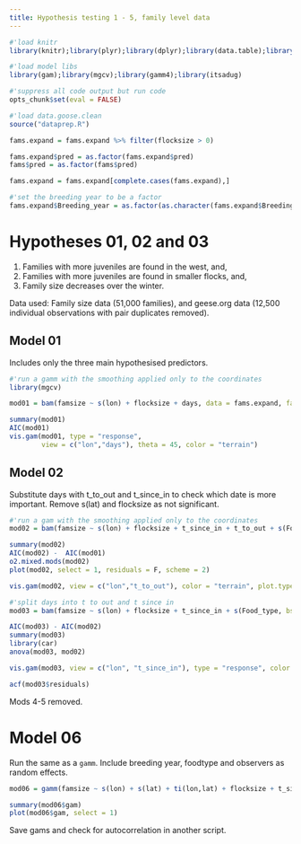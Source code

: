 ```yaml
---
title: Hypothesis testing 1 - 5, family level data
---
```

```r
#'load knitr
library(knitr);library(plyr);library(dplyr);library(data.table);library(purrr);library(ggplot2)

#'load model libs
library(gam);library(mgcv);library(gamm4);library(itsadug)

#'suppress all code output but run code
opts_chunk$set(eval = FALSE)
```

```r
#'load data.goose.clean
source("dataprep.R")

fams.expand = fams.expand %>% filter(flocksize > 0)

fams.expand$pred = as.factor(fams.expand$pred)
fams$pred = as.factor(fams$pred)

fams.expand = fams.expand[complete.cases(fams.expand),]
```

```r
#'set the breeding year to be a factor
fams.expand$Breeding_year = as.factor(as.character(fams.expand$Breeding_year))
```

# Hypotheses 01, 02 and 03

1. Families with more juveniles are found in the west, and, 
2. Families with more juveniles are found in smaller flocks, and,
3. Family size decreases over the winter.

Data used: Family size data (51,000 families), and geese.org data (12,500 individual observations with pair duplicates removed).

## Model 01

Includes only the three main hypothesised predictors.

```r
#'run a gamm with the smoothing applied only to the coordinates
library(mgcv)

mod01 = bam(famsize ~ s(lon) + flocksize + days, data = fams.expand, family = "poisson")
```

```r
summary(mod01)
AIC(mod01)
vis.gam(mod01, type = "response",
        view = c("lon","days"), theta = 45, color = "terrain")
```

## Model 02

Substitute days with t_to_out and t_since_in to check which date is more important. Remove s(lat) and flocksize as not significant.

```r
#'run a gam with the smoothing applied only to the coordinates
mod02 = bam(famsize ~ s(lon) + flocksize + t_since_in + t_to_out + s(Food_type, bs = "re") + s(Observer, bs = "re") + s(Breeding_year, bs = "re"), data = fams.expand, family = "poisson")
```

```r
summary(mod02)
AIC(mod02) -  AIC(mod01)
o2.mixed.mods(mod02)
plot(mod02, select = 1, residuals = F, scheme = 2)

vis.gam(mod02, view = c("lon","t_to_out"), color = "terrain", plot.type = "contour", type = "response")
```

```r
#'split days into t to out and t since in
mod03 = bam(famsize ~ s(lon) + flocksize + t_since_in + s(Food_type, bs = "re") + s(Observer, bs = "re") + s(Breeding_year, bs = "re"), data = fams.expand, family = "poisson")
```

```r
AIC(mod03) - AIC(mod02)
summary(mod03)
library(car)
anova(mod03, mod02)
```

```r
vis.gam(mod03, view = c("lon", "t_since_in"), type = "response", color = "terrain", theta = -45)

acf(mod03$residuals)
```

Mods 4-5 removed.

# Model 06

Run the same as a ```gamm```. Include breeding year, foodtype and observers as random effects.

```r
mod06 = gamm(famsize ~ s(lon) + s(lat) + ti(lon,lat) + flocksize + t_since_in, random = list(Breeding_year=~1, Food_type=~1, Observer=~1), data = fams.expand, family = poisson(), na.action = na.exclude)
```

```r
summary(mod06$gam)
plot(mod06$gam, select = 1)
```

Save gams and check for autocorrelation in another script.

